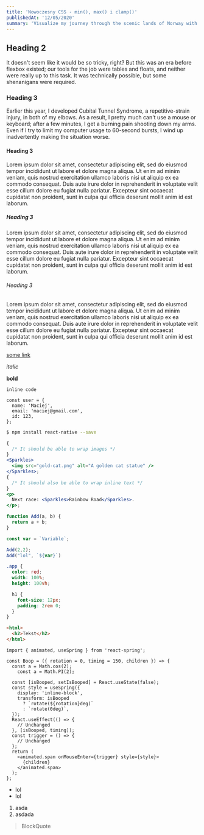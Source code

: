 ```yaml
---
title: 'Nowoczesny CSS - min(), max() i clamp()'
publishedAt: '12/05/2020'
summary: 'Visualize my journey through the scenic lands of Norway with rich, stunning pictures and daily travel logs.'
---
```


## Heading 2

It doesn't seem like it would be so tricky, right? But this was an era before flexbox existed; our tools for the job were tables and floats, and neither were really up to this task. It was technically possible, but some shenanigans were required.

### Heading 3

Earlier this year, I developed Cubital Tunnel Syndrome, a repetitive-strain injury, in both of my elbows. As a result, I pretty much can't use a mouse or keyboard; after a few minutes, I get a burning pain shooting down my arms. Even if I try to limit my computer usage to 60-second bursts, I wind up inadvertently making the situation worse.

#### Heading 3

Lorem ipsum dolor sit amet, consectetur adipiscing elit, sed do eiusmod tempor incididunt ut labore et dolore magna aliqua. Ut enim ad minim veniam, quis nostrud exercitation ullamco laboris nisi ut aliquip ex ea commodo consequat. Duis aute irure dolor in reprehenderit in voluptate velit esse cillum dolore eu fugiat nulla pariatur. Excepteur sint occaecat cupidatat non proident, sunt in culpa qui officia deserunt mollit anim id est laborum.

##### Heading 3

Lorem ipsum dolor sit amet, consectetur adipiscing elit, sed do eiusmod tempor incididunt ut labore et dolore magna aliqua. Ut enim ad minim veniam, quis nostrud exercitation ullamco laboris nisi ut aliquip ex ea commodo consequat. Duis aute irure dolor in reprehenderit in voluptate velit esse cillum dolore eu fugiat nulla pariatur. Excepteur sint occaecat cupidatat non proident, sunt in culpa qui officia deserunt mollit anim id est laborum.

###### Heading 3

Lorem ipsum dolor sit amet, consectetur adipiscing elit, sed do eiusmod tempor incididunt ut labore et dolore magna aliqua. Ut enim ad minim veniam, quis nostrud exercitation ullamco laboris nisi ut aliquip ex ea commodo consequat. Duis aute irure dolor in reprehenderit in voluptate velit esse cillum dolore eu fugiat nulla pariatur. Excepteur sint occaecat cupidatat non proident, sunt in culpa qui officia deserunt mollit anim id est laborum.

[some link]('http://google.com')

_italic_

**bold**

`inline code`

```js{1-3}
const user = {
  name: 'Maciej',
  email: 'maciej@gmail.com',
  id: 123,
};
```

```bash
$ npm install react-native --save
```

```jsx
{
  /* It should be able to wrap images */
}
<Sparkles>
  <img src="gold-cat.png" alt="A golden cat statue" />
</Sparkles>;
{
  /* It should also be able to wrap inline text */
}
<p>
  Next race: <Sparkles>Rainbow Road</Sparkles>.
</p>;

function Add(a, b) {
  return a + b;
}

const var = `Variable`;

Add(2,2);
Add("lol", `${var}`)
```

```scss
.app {
  color: red;
  width: 100%;
  height: 100vh;

  h1 {
    font-size: 12px;
    padding: 2rem 0;
  }
}
```

```html
<html>
  <h2>Tekst</h2>
</html>
```

```tsx{10-17}
import { animated, useSpring } from 'react-spring';

const Boop = ({ rotation = 0, timing = 150, children }) => {
  const a = Math.cos(2);
    const a = Math.PI(2);

  const [isBooped, setIsBooped] = React.useState(false);
  const style = useSpring({
    display: 'inline-block',
    transform: isBooped
      ? `rotate(${rotation}deg)`
      : `rotate(0deg)`,
  });
  React.useEffect(() => {
    // Unchanged
  }, [isBooped, timing]);
  const trigger = () => {
    // Unchanged
  };
  return (
    <animated.span onMouseEnter={trigger} style={style}>
      {children}
    </animated.span>
  );
};
```

- lol
- lol

1. asda
2. asdada

> BlockQuote

